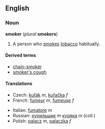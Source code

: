 ==English==
===Noun===
'''smoker''' (''plural'' '''smokers''')

#A person who [[smoke]]s [[tobacco]] habitually.

====Derived terms====
*[[chain-smoker]]
*[[smoker's cough]]

====Translations====
{{top}}
*Czech: [[kuřák]] ''m'', [[kuřačka]] ''f''
*French: [[fumeur]] ''m'', [[fumeuse]] ''f''
{{mid}}
*Italian: [[fumatore]] ''m''
*Russian: [[курильщик]] ''m'' [[куряка]] ''m'' (coll.)
*Polish: [[palacz]] ''m'', [[palaczka]] ''f''
{{bottom}}